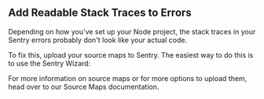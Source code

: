 ## Add Readable Stack Traces to Errors

Depending on how you've set up your Node project, the stack traces in your Sentry errors probably don't look like your actual code.

To fix this, upload your source maps to Sentry. The easiest way to do this is to use the Sentry Wizard:

<Include name="sourcemaps-wizard-instructions.mdx" />

For more information on source maps or for more options to upload them, head over to our <PlatformLink to="/sourcemaps/">Source Maps</PlatformLink> documentation.
